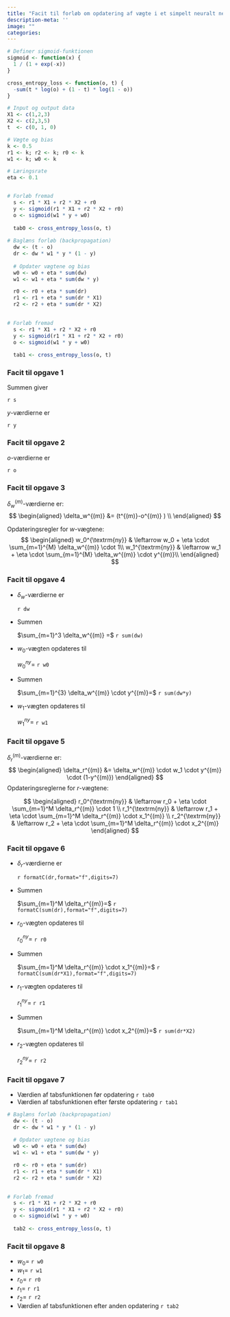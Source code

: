 ```yaml
---
title: "Facit til forløb om opdatering af vægte i et simpelt neuralt netværk med ét skjulte lag"
description-meta: ''
image: ""
categories:
---
```


```r

# Definer sigmoid-funktionen
sigmoid <- function(x) {
  1 / (1 + exp(-x))
}

cross_entropy_loss <- function(o, t) {
  -sum(t * log(o) + (1 - t) * log(1 - o))
}

# Input og output data
X1 <- c(1,2,3)
X2 <- c(2,3,5)
t  <- c(0, 1, 0)

# Vægte og bias
k <- 0.5
r1 <- k; r2 <- k; r0 <- k
w1 <- k; w0 <- k

# Læringsrate
eta <- 0.1


# Forløb fremad
  s <- r1 * X1 + r2 * X2 + r0
  y <- sigmoid(r1 * X1 + r2 * X2 + r0)
  o <- sigmoid(w1 * y + w0)
  
  tab0 <- cross_entropy_loss(o, t) 
  
# Baglæns forløb (backpropagation)
  dw <- (t - o)
  dr <- dw * w1 * y * (1 - y)
  
  # Opdater vægtene og bias
  w0 <- w0 + eta * sum(dw)
  w1 <- w1 + eta * sum(dw * y)

  r0 <- r0 + eta * sum(dr)
  r1 <- r1 + eta * sum(dr * X1)
  r2 <- r2 + eta * sum(dr * X2)

  
# Forløb fremad
  s <- r1 * X1 + r2 * X2 + r0
  y <- sigmoid(r1 * X1 + r2 * X2 + r0)
  o <- sigmoid(w1 * y + w0)
  
  tab1 <- cross_entropy_loss(o, t) 
```  

::: {.callout-note collapse="true" appearance="minimal"}  
### Facit til opgave 1
Summen giver 

`r s` 


$y$-værdierne er

`r y`

:::

::: {.callout-note collapse="true" appearance="minimal"}  
### Facit til opgave 2
$o$-værdierne er 

`r o`
:::

::: {.callout-note collapse="true" appearance="minimal"}  
### Facit til opgave 3
$\delta_w^{(m)}$-værdierne er:
   $$
   \begin{aligned}
   \delta_w^{(m)} &= (t^{(m)}-o^{(m)} )  \\
   \end{aligned}
   $$

  Opdateringsregler for $w$-vægtene:
   $$
   \begin{aligned}
   w_0^{\textrm{ny}} & \leftarrow w_0 + \eta \cdot \sum_{m=1}^{M} \delta_w^{(m)} \cdot 1\\
   w_1^{\textrm{ny}} & \leftarrow w_1 + \eta \cdot \sum_{m=1}^{M} \delta_w^{(m)} \cdot y^{(m)}\\
   \end{aligned}
   $$
:::

::: {.callout-note collapse="true" appearance="minimal"}  
### Facit til opgave 4
* $\delta_w$-værdierne er 

   `r dw`

* Summen 

    $\sum_{m=1}^3 \delta_w^{(m)} =$ `r sum(dw)`
    

* $w_0$-vægten opdateres til

   $w_{0}^{ny}=$ `r w0` 

* Summen 

    $\sum_{m=1}^{3} \delta_w^{(m)} \cdot y^{(m)}=$ `r sum(dw*y)`

* $w_1$-vægten opdateres til

   $w_{1}^{ny}=$ `r w1` 
:::

::: {.callout-note collapse="true" appearance="minimal"}  
### Facit til opgave 5

$\delta_r^{(m)}$-værdierne er:
$$
   \begin{aligned}
   \delta_r^{(m)} &= \delta_w^{(m)} \cdot w_1 \cdot y^{(m)} \cdot (1-y^{(m)})
   \end{aligned}
   $$
Opdateringsreglerne for $r$-vægtene:

$$
   \begin{aligned}
   r_0^{\textrm{ny}} & \leftarrow  r_0 + \eta \cdot \sum_{m=1}^M \delta_r^{(m)} \cdot 1 \\
   r_1^{\textrm{ny}} & \leftarrow  r_1 + \eta \cdot \sum_{m=1}^M \delta_r^{(m)} \cdot x_1^{(m)} \\
   r_2^{\textrm{ny}} & \leftarrow  r_2 + \eta \cdot \sum_{m=1}^M \delta_r^{(m)} \cdot x_2^{(m)}
   \end{aligned}
   $$
:::

::: {.callout-note collapse="true" appearance="minimal"}  
### Facit til opgave 6
* $\delta_r$-værdierne er 

   `r formatC(dr,format="f",digits=7)`
   
* Summen 

   $\sum_{m=1}^M \delta_r^{(m)}=$ `r formatC(sum(dr),format="f",digits=7)`
   
* $r_0$-vægten opdateres til

   $r_{0}^{ny}=$ `r r0` 

* Summen 

   $\sum_{m=1}^M \delta_r^{(m)} \cdot x_1^{(m)}=$ `r formatC(sum(dr*X1),format="f",digits=7)`

* $r_1$-vægten opdateres til

   $r_{1}^{ny}=$ `r r1`

* Summen 

   $\sum_{m=1}^M \delta_r^{(m)} \cdot x_2^{(m)}=$ `r sum(dr*X2)`
   
* $r_2$-vægten opdateres til

   $r_{2}^{ny}=$ `r r2`
:::

::: {.callout-note collapse="true" appearance="minimal"}  
### Facit til opgave 7
* Værdien af tabsfunktionen før opdatering `r tab0`
* Værdien af tabsfunktionen efter første opdatering `r tab1`
:::

```r


# Baglæns forløb (backpropagation)
  dw <- (t - o)
  dr <- dw * w1 * y * (1 - y)
  
  # Opdater vægtene og bias
  w0 <- w0 + eta * sum(dw)
  w1 <- w1 + eta * sum(dw * y)

  r0 <- r0 + eta * sum(dr)
  r1 <- r1 + eta * sum(dr * X1)
  r2 <- r2 + eta * sum(dr * X2)

  
# Forløb fremad
  s <- r1 * X1 + r2 * X2 + r0
  y <- sigmoid(r1 * X1 + r2 * X2 + r0)
  o <- sigmoid(w1 * y + w0)
  
  tab2 <- cross_entropy_loss(o, t) 
```  

::: {.callout-note collapse="true" appearance="minimal"}  
### Facit til opgave 8
* $w_0 =$ `r w0`
* $w_1 =$ `r w1`
* $r_0 =$ `r r0`
* $r_1 =$ `r r1`
* $r_2 =$ `r r2`
* Værdien af tabsfunktionen efter anden opdatering `r tab2`

:::